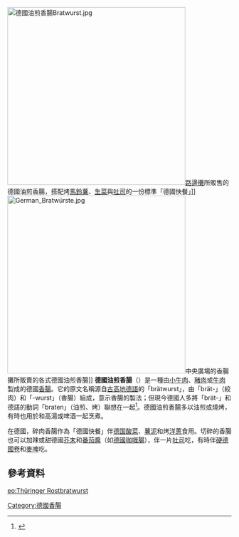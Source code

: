 [[File:德國油煎香腸Bratwurst.jpg|400px]][[路邊攤|路邊攤]]所販售的德國油煎香腸，搭配烤[[馬鈴薯|馬鈴薯]]、[[生菜|生菜]]與[[吐司|吐司]]的一份標準「德國快餐」]]
[[File:German_Bratwürste.jpg|400px]]中央廣場的香腸攤所販賣的各式德國油煎香腸]]
'''德國油煎香腸'''（{{lang-de|Bratwurst}}）是一種由[[小牛肉|小牛肉]]、[[豬肉|豬肉]]或[[牛肉|牛肉]]製成的德國[[香腸|香腸]]。它的原文名稱源自[[古高地德語|古高地德語]]的「brätwurst」，由「brät-」（絞肉）和「-wurst」（香腸）組成，意示香腸的製法；但現今德國人多將「brät-」和德語的動詞「braten」（油煎、烤）聯想在一起<ref>{{cite web|url=http://dict.leo.org/ende?lp=ende&search=braten|title=LEO Deutsch-Englisch Wörterbuch|accessdate=2009-04-09|archive-date=2011-06-10|archive-url=https://web.archive.org/web/20110610125413/http://dict.leo.org/ende?lp=ende&search=braten|dead-url=yes}}</ref>。德國油煎香腸多以油煎或燒烤，有時也用於和高湯或啤酒一起烹煮。

在德國，碎肉香腸作為「德國快餐」伴[[德国酸菜|德国酸菜]]、[[薯泥|薯泥]]和烤[[洋蔥|洋蔥]]食用。切碎的香腸也可以加辣或甜德國[[芥末|芥末]]和[[番茄醬|番茄醬]]（如[[德國咖喱腸|德國咖喱腸]]），伴一片[[吐司|吐司]]吃，有時伴[[硬德國卷|硬德國卷]]和[[麥啤|麥啤]]吃。

== 參考資料 ==
{{reflist}}

[[Category:德國香腸|Category:德國香腸]]

[[eo:Thüringer_Rostbratwurst|eo:Thüringer Rostbratwurst]]